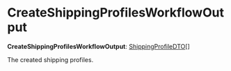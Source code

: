 
# CreateShippingProfilesWorkflowOutput

 **CreateShippingProfilesWorkflowOutput**: [ShippingProfileDTO](../../../../../fulfillment/interfaces/fulfillment.ShippingProfileDTO/page.mdx)[]

The created shipping profiles.

